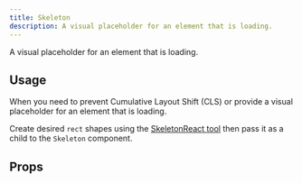 ```yaml
---
title: Skeleton
description: A visual placeholder for an element that is loading.
---
```


A visual placeholder for an element that is loading.

<Demo fileName="skeleton-card.tsx" />

## Usage

When you need to prevent Cumulative Layout Shift (CLS) or provide a visual placeholder for an
element that is loading.

Create desired `rect` shapes using the [SkeletonReact tool](https://skeletonreact.com/) then pass it
as a child to the `Skeleton` component.

## Props

<PropsTable component="Skeleton" />
